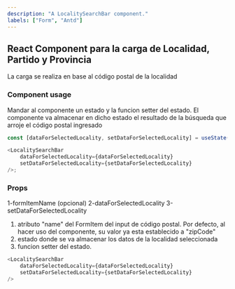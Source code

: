 ```yaml
---
description: "A LocalitySearchBar component."
labels: ["Form", "Antd"]
---
```



## React Component para la carga de Localidad, Partido y Provincia

La carga se realiza en base al código postal de la localidad

### Component usage

Mandar al componente un estado y la funcion setter del estado.
El componente va almacenar en dicho estado el resultado de la búsqueda que arroje el código postal ingresado

```js
const [dataForSelectedLocality, setDataForSelectedLocality] = useState(null);

<LocalitySearchBar
    dataForSelectedLocality={dataForSelectedLocality}
    setDataForSelectedLocality={setDataForSelectedLocality}
/>;
```

### Props

1-formItemName (opcional)
2-dataForSelectedLocality
3-setDataForSelectedLocality

1. atributo "name" del FormItem del input de código postal. Por defecto, al hacer uso del componente, su valor ya esta establecido a "zipCode"
2. estado donde se va almacenar los datos de la localidad seleccionada
3. funcion setter del estado.

```js live
<LocalitySearchBar
    dataForSelectedLocality={dataForSelectedLocality}
    setDataForSelectedLocality={setDataForSelectedLocality}
/>
```
